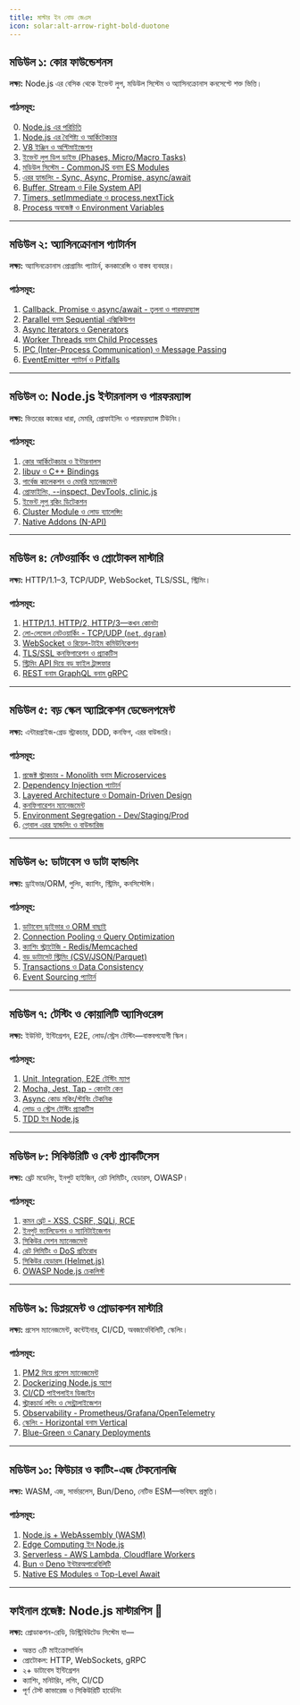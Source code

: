 ```yaml
---
title: মাস্টার ইন নোড জেএস
icon: solar:alt-arrow-right-bold-duotone
---
```


## মডিউল ১: কোর ফাউন্ডেশনস
**লক্ষ্য:** Node.js এর বেসিক থেকে ইভেন্ট লুপ, মডিউল সিস্টেম ও অ্যাসিনক্রোনাস কনসেপ্টে শক্ত ভিত্তি।

### পাঠসমূহ:
0. [Node.js এর পরিচিতি](/nodejs/intro)
1. [Node.js এর বৈশিষ্ট্য ও আর্কিটেকচার](/nodejs/architecture)
2. [V8 ইঞ্জিন ও অপ্টিমাইজেশন](/nodejs/v8-engine-optimization)
3. [ইভেন্ট লুপ ডিপ ডাইভ (Phases, Micro/Macro Tasks)](/nodejs/event-loop-deep-dive)
4. [মডিউল সিস্টেম - CommonJS বনাম ES Modules](/nodejs/modules-commonjs-esm)
5. [এরর হ্যান্ডলিং - Sync, Async, Promise, async/await](/nodejs/error-handling-async-await)
6. [Buffer, Stream ও File System API](/nodejs/buffer-stream-fs)
7. [Timers, setImmediate ও process.nextTick](/nodejs/timers-nexttick-immediate)
8. [Process অবজেক্ট ও Environment Variables](/nodejs/process-env)

---

## মডিউল ২: অ্যাসিনক্রোনাস প্যাটার্নস
**লক্ষ্য:** অ্যাসিনক্রোনাস প্রোগ্রামিং প্যাটার্ন, কনকারেন্সি ও বাস্তব ব্যবহার।

### পাঠসমূহ:
1. [Callback, Promise ও async/await - তুলনা ও পারফরম্যান্স](/nodejs/async-patterns-promises)
2. [Parallel বনাম Sequential এক্সিকিউশন](/nodejs/async-parallel-sequential)
3. [Async Iterators ও Generators](/nodejs/async-iterators-generators)
4. [Worker Threads বনাম Child Processes](/nodejs/worker-threads-vs-child-processes)
5. [IPC (Inter-Process Communication) ও Message Passing](/nodejs/ipc-message-passing)
6. [EventEmitter প্যাটার্ন ও Pitfalls](/nodejs/eventemitter-patterns)

---

## মডিউল ৩: Node.js ইন্টারনালস ও পারফরম্যান্স
**লক্ষ্য:** ভিতরের কাজের ধারা, মেমরি, প্রোফাইলিং ও পারফরম্যান্স টিউনিং।

### পাঠসমূহ:
1. [কোর আর্কিটেকচার ও ইন্টারনালস](/nodejs/core-architecture-internals)
2. [libuv ও C++ Bindings](/nodejs/libuv-cpp-bindings)
3. [গার্বেজ কালেকশন ও মেমরি ম্যানেজমেন্ট](/nodejs/memory-management-gc)
4. [প্রোফাইলিং, --inspect, DevTools, clinic.js](/nodejs/profiling-clinic-devtools)
5. [ইভেন্ট লুপ ব্লকিং ডিটেকশন](/nodejs/event-loop-blocking-detection)
6. [Cluster Module ও লোড ব্যালেন্সিং](/nodejs/cluster-load-balancing)
7. [Native Addons (N-API)](/nodejs/napi-native-addons)

---

## মডিউল ৪: নেটওয়ার্কিং ও প্রোটোকল মাস্টারি
**লক্ষ্য:** HTTP/1.1–3, TCP/UDP, WebSocket, TLS/SSL, স্ট্রিমিং।

### পাঠসমূহ:
1. [HTTP/1.1, HTTP/2, HTTP/3—কখন কোনটা](/nodejs/http1-http2-http3)
2. [লো-লেভেল নেটওয়ার্কিং - TCP/UDP (`net`, `dgram`)](/nodejs/net-dgram-tcp-udp)
3. [WebSocket ও রিয়েল-টাইম কমিউনিকেশন](/nodejs/websocket-realtime)
4. [TLS/SSL কনফিগারেশন ও প্র্যাকটিস](/nodejs/tls-ssl-configuration)
5. [স্ট্রিমিং API দিয়ে বড় ফাইল ট্রান্সফার](/nodejs/streaming-large-files)
6. [REST বনাম GraphQL বনাম gRPC](/nodejs/rest-graphql-grpc)

---

## মডিউল ৫: বড় স্কেল অ্যাপ্লিকেশন ডেভেলপমেন্ট
**লক্ষ্য:** এন্টারপ্রাইজ-গ্রেড স্ট্রাকচার, DDD, কনফিগ, এরর বাউন্ডারি।

### পাঠসমূহ:
1. [প্রজেক্ট স্ট্রাকচার - Monolith বনাম Microservices](/nodejs/project-structure-monolith-microservices)
2. [Dependency Injection প্যাটার্ন](/nodejs/dependency-injection)
3. [Layered Architecture ও Domain-Driven Design](/nodejs/clean-architecture-ddd)
4. [কনফিগারেশন ম্যানেজমেন্ট](/nodejs/configuration-management)
5. [Environment Segregation - Dev/Staging/Prod](/nodejs/environment-management)
6. [গ্লোবাল এরর হ্যান্ডলিং ও বাউন্ডারিজ](/nodejs/global-error-handling)

---

## মডিউল ৬: ডাটাবেস ও ডাটা হ্যান্ডলিং
**লক্ষ্য:** ড্রাইভার/ORM, পুলিং, ক্যাশিং, স্ট্রিমিং, কনসিস্টেন্সি।

### পাঠসমূহ:
1. [ডাটাবেস ড্রাইভার ও ORM বাছাই](/nodejs/database-drivers-orms)
2. [Connection Pooling ও Query Optimization](/nodejs/connection-pooling-query-optimization)
3. [ক্যাশিং স্ট্র্যাটেজি - Redis/Memcached](/nodejs/caching-redis-memcached)
4. [বড় ডাটাসেট স্ট্রিমিং (CSV/JSON/Parquet)](/nodejs/streaming-datasets)
5. [Transactions ও Data Consistency](/nodejs/transactions-data-consistency)
6. [Event Sourcing প্যাটার্ন](/nodejs/event-sourcing)

---

## মডিউল ৭: টেস্টিং ও কোয়ালিটি অ্যাসিওরেন্স
**লক্ষ্য:** ইউনিট, ইন্টিগ্রেশন, E2E, লোড/স্ট্রেস টেস্টিং—বাস্তবপযোগী স্কিল।

### পাঠসমূহ:
1. [Unit, Integration, E2E টেস্টিং ম্যাপ](/nodejs/testing-unit-integration-e2e)
2. [Mocha, Jest, Tap - কোনটা কেন](/nodejs/testing-frameworks)
3. [Async কোড মকিং/স্টাবিং টেকনিক](/nodejs/mocking-stubbing-async)
4. [লোড ও স্ট্রেস টেস্টিং প্র্যাকটিস](/nodejs/load-stress-testing)
5. [TDD ইন Node.js](/nodejs/tdd-in-nodejs)

---

## মডিউল ৮: সিকিউরিটি ও বেস্ট প্র্যাকটিসেস
**লক্ষ্য:** থ্রেট মডেলিং, ইনপুট হাইজিন, রেট লিমিটিং, হেডারস, OWASP।

### পাঠসমূহ:
1. [কমন থ্রেট - XSS, CSRF, SQLi, RCE](/nodejs/security-threats-xss-csrf-sqlinj-rce)
2. [ইনপুট ভ্যালিডেশন ও স্যানিটাইজেশন](/nodejs/input-validation-sanitization)
3. [সিকিউর সেশন ম্যানেজমেন্ট](/nodejs/secure-session-management)
4. [রেট লিমিটিং ও DoS প্রতিরোধ](/nodejs/rate-limiting-dos)
5. [সিকিউর হেডারস (Helmet.js)](/nodejs/security-headers-helmet)
6. [OWASP Node.js চেকলিস্ট](/nodejs/owasp-nodejs-checklist)

---

## মডিউল ৯: ডিপ্লয়মেন্ট ও প্রোডাকশন মাস্টারি
**লক্ষ্য:** প্রসেস ম্যানেজমেন্ট, কন্টেইনার, CI/CD, অবজার্ভেবিলিটি, স্কেলিং।

### পাঠসমূহ:
1. [PM2 দিয়ে প্রসেস ম্যানেজমেন্ট](/nodejs/pm2-process-management)
2. [Dockerizing Node.js অ্যাপ](/nodejs/dockerizing-nodejs)
3. [CI/CD পাইপলাইন ডিজাইন](/nodejs/ci-cd-pipelines)
4. [স্ট্রাকচার্ড লগিং ও সেন্ট্রালাইজেশন](/nodejs/logging-structured-centralized)
5. [Observability - Prometheus/Grafana/OpenTelemetry](/nodejs/observability-prometheus-grafana-otel)
6. [স্কেলিং - Horizontal বনাম Vertical](/nodejs/scaling-horizontal-vertical)
7. [Blue-Green ও Canary Deployments](/nodejs/deployments-blue-green-canary)

---

## মডিউল ১০: ফিউচার ও কাটিং-এজ টেকনোলজি
**লক্ষ্য:** WASM, এজ, সার্ভারলেস, Bun/Deno, নেটিভ ESM—ভবিষ্যৎ প্রস্তুতি।

### পাঠসমূহ:
1. [Node.js + WebAssembly (WASM)](/nodejs/webassembly-wasm)
2. [Edge Computing ইন Node.js](/nodejs/edge-computing)
3. [Serverless - AWS Lambda, Cloudflare Workers](/nodejs/serverless-lambda-workers)
4. [Bun ও Deno ইন্টারঅপারেবিলিটি](/nodejs/bun-deno-interoperability)
5. [Native ES Modules ও Top-Level Await](/nodejs/native-esm-top-level-await)

---

## ফাইনাল প্রজেক্ট: Node.js মাস্টারপিস 🎯
**লক্ষ্য:** প্রোডাকশন-রেডি, ডিস্ট্রিবিউটেড সিস্টেম যা—
- অন্তত ৩টি মাইক্রোসার্ভিস
- প্রোটোকল: HTTP, WebSockets, gRPC
- ২+ ডাটাবেস ইন্টিগ্রেশন
- ক্যাশিং, মনিটরিং, লগিং, CI/CD
- পূর্ণ টেস্ট কাভারেজ ও সিকিউরিটি হার্ডেনিং
